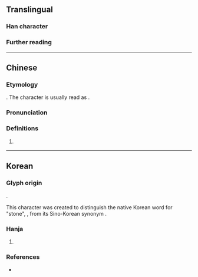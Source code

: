 {{character info}}
==Translingual==

===Han character===
{{Han char|rn=5|rad=乙|as=05|sn=6|four=10717|canj=MRN|ids=⿱石乙}}

===Further reading===
{{Han ref|kx=0084.141|dj=0171.180|hdz=10053.041|uh=4E6D}}

----

==Chinese==
{{zh-forms|alt=石}}

===Etymology===
{{obor|zh|ko|乭|tr=dol|pos={{m|ko|돌|tr=-}}}}. The character is usually read as {{zh-l|石}}.

===Pronunciation===
{{zh-pron
|m=shí
|c=sek6
|cat=
}}

===Definitions===
{{zh-hanzi}}

# {{n-g|Used in Korean names.}}
#: {{zh-x|^@李 ^@世乭{shí}|{{w|Lee Sedol}}, a professional Go player in South Korea}}

----

==Korean==

===Glyph origin===
{{ko-etym-gukja}} 

{{Han compound|ls=psc|c1=s|c2=p|石#Korean|乙#Korean|t1=stone|t2=used as marker to represent the last consonant {{ko-l|ㄹ}}|tr2={{ko-l|을}}}}.

This character was created to distinguish the native Korean word for "stone", {{ko-l|돌}}, from its Sino-Korean synonym {{ko-l|석}}.

===Hanja===
{{ko-hanja|음역자|돌}}

# {{hanja form of|돌|[[stone]]; [[pebble]]; {{n-g|mainly used in [[personal name]]s}}}}
#: {{uxi|ko|이세'''돌''' (李世'''乭''')|tr=I Se'''dol'''|[[w:Lee Sedol|Lee Sedol]], a professional Go player in South Korea}}

===References===
* {{R:hanjadoc|70}}